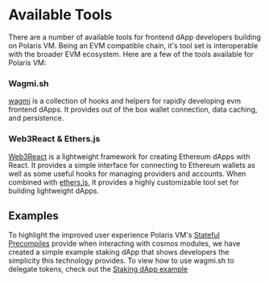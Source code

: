 # Available Tools

There are a number of available tools for frontend dApp developers building on Polaris VM. Being an
EVM compatible chain, it's tool set is interoperable with the broader EVM ecosystem.
Here are a few of the tools available for Polaris VM:

### Wagmi.sh
[wagmi](https://wagmi.sh/) is a collection of hooks and helpers for 
rapidly developing evm frontend dApps. It provides out of the box wallet connection,
data caching, and persistence.

### Web3React & Ethers.js
[Web3React](https://github.com/Uniswap/web3-react) is a lightweight framework for creating Ethereum dApps with React. It provides a simple interface
for connecting to Ethereum wallets as well as some useful hooks for managing providers and accounts.
When combined with [ethers.js](https://docs.ethers.org/v5/), It provides a highly customizable tool set for building lightweight dApps.

## Examples

To highlight the improved user experience Polaris VM's [Stateful Precompiles](../precompile-overview)
provide when interacting with cosmos modules, we have created a simple example
staking dApp that shows developers the simplicity this technology provides.
To view how to use wagmi.sh to delegate tokens, check out the [Staking dApp example](./staking-example)

